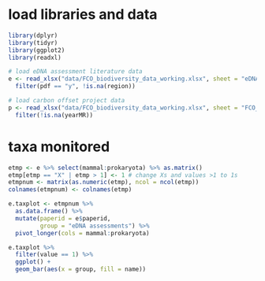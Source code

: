 # load libraries and data
```r
library(dplyr)
library(tidyr)
library(ggplot2)
library(readxl)

# load eDNA assessment literature data
e <- read_xlsx("data/FCO_biodiversity_data_working.xlsx", sheet = "eDNA_assessment") %>%
  filter(pdf == "y", !is.na(region))

# load carbon offset project data
p <- read_xlsx("data/FCO_biodiversity_data_working.xlsx", sheet = "FCO_projects") %>%
  filter(!is.na(yearMR))
```
# taxa monitored
```r
etmp <- e %>% select(mammal:prokaryota) %>% as.matrix()
etmp[etmp == "X" | etmp > 1] <- 1 # change Xs and values >1 to 1s
etmpnum <- matrix(as.numeric(etmp), ncol = ncol(etmp))
colnames(etmpnum) <- colnames(etmp)

e.taxplot <- etmpnum %>%
  as.data.frame() %>%
  mutate(paperid = e$paperid,
         group = "eDNA assessments") %>%
  pivot_longer(cols = mammal:prokaryota)

e.taxplot %>%
  filter(value == 1) %>%
  ggplot() +
  geom_bar(aes(x = group, fill = name))
```


